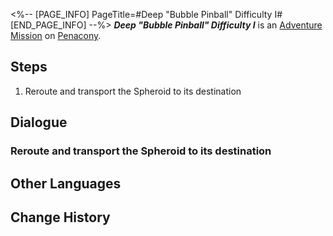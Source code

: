 <%-- [PAGE_INFO]
PageTitle=#Deep "Bubble Pinball" Difficulty I#
[END_PAGE_INFO] --%>
{{Stub|Dialogue.}}
{{Mission Infobox
|id            = 8020214
|title         = 
|image         = <!--Mission Deep "Bubble Pinball" Difficulty I.png-->
|type          = Adventure
|event_name    = 
|chapter       = 
|requirements  = {{subst:void|<!--Unknown: {"Type":"Manual"}-->}}
|summary       = <!--official mission summary from Fate's Atlas-->
|characters    = Trailblazer
|startLocation = [[Penacony]] - [[Deep "Bubble Pinball" Difficulty I]]
|world         = Penacony
|area          = Deep "Bubble Pinball" Difficulty I
|prev          = 
|next          = 
|rewards       = 
}}
'''''Deep "Bubble Pinball" Difficulty I''''' is an [[Adventure Mission]] on [[Penacony]].

==Steps==
# Reroute and transport the Spheroid to its destination

<!--
==Gameplay Notes==

--><!--
==Trial Character==

-->
==Dialogue==
{{Stub Dialogue}}
===Reroute and transport the Spheroid to its destination{{subst:void|<!--802021401-->}}===
{{Mission Description|type=adventure|location=Deep "Bubble Pinball" Difficulty I|The prison wardens have destroyed the Spheroid lane. You have to manually reroute the course to repair the lanes, or you'll never be able to reunite with your companions.}}
{{Dialogue Start}}

{{Dialogue End}}

==Other Languages==
{{Other Languages
|en   = Deep "Bubble Pinball" Difficulty I
|zhs  = 深层「气泡弹珠」难度I
|zht  = 深層「氣泡彈珠」難度I
|ja   = 深層夢境「バブルピンボール」難易度I
|ko   = 깊은 층 「버블 핀볼」 난이도 I
|es   = Burbupinball profundo, dificultad&nbsp;I
|fr   = Profondeurs&nbsp;: «&nbsp;Flipper à bulles&nbsp;» difficulté&nbsp;I
|ru   = Нижний мир: Сферомёт I
|th   = "พินบอลหรรษา" ชั้นลึก ระดับความยาก I
|vi   = "Bi Bong Bóng" Tầng Sâu - Độ Khó I
|de   = Tief „Flipperkugel“ Schwierigkeitsgrad I
|id   = "Pinball Gelembung" yang Dalam: Tingkat Kesulitan I
|pt   = "Pinball de Bolha" Profundo Dificuldade I
}}

==Change History==
{{Change History|2.0}}
